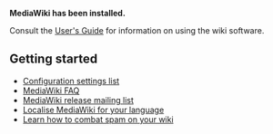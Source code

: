 <strong>MediaWiki has been installed.</strong>

Consult the [https://www.mediawiki.org/wiki/Special:MyLanguage/Help:Contents User's Guide] for information on using the wiki software.

== Getting started ==
* [https://www.mediawiki.org/wiki/Special:MyLanguage/Manual:Configuration_settings Configuration settings list]
* [https://www.mediawiki.org/wiki/Special:MyLanguage/Manual:FAQ MediaWiki FAQ]
* [https://lists.wikimedia.org/postorius/lists/mediawiki-announce.lists.wikimedia.org/ MediaWiki release mailing list]
* [https://www.mediawiki.org/wiki/Special:MyLanguage/Localisation#Translation_resources Localise MediaWiki for your language]
* [https://www.mediawiki.org/wiki/Special:MyLanguage/Manual:Combating_spam Learn how to combat spam on your wiki]